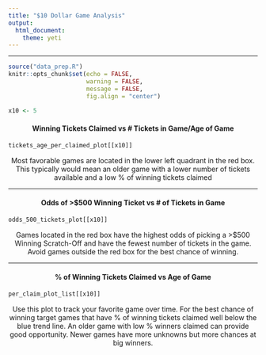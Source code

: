 ```yaml
---
title: "$10 Dollar Game Analysis"
output: 
  html_document:
    theme: yeti
---
```


------------------------------------------------------------------------

```r

source("data_prep.R")
knitr::opts_chunk$set(echo = FALSE, 
                      warning = FALSE, 
                      message = FALSE,
                      fig.align = "center")

x10 <- 5
```

#### Winning Tickets Claimed vs \# Tickets in Game/Age of Game {style="text-align: center"}

```r
tickets_age_per_claimed_plot[[x10]]
```

::: {style="text-align: center"}
Most favorable games are located in the lower left quadrant in the red box. This typically would mean an older game with a lower number of tickets available and a low % of winning tickets claimed
:::

------------------------------------------------------------------------

#### Odds of \>\$500 Winning Ticket vs \# of Tickets in Game {style="text-align: center"}

```r
odds_500_tickets_plot[[x10]]
```

::: {style="text-align: center"}
Games located in the red box have the highest odds of picking a \>\$500 Winning Scratch-Off and have the fewest number of tickets in the game. Avoid games outside the red box for the best chance of winning.
:::

------------------------------------------------------------------------

#### % of Winning Tickets Claimed vs Age of Game {style="text-align: center"}

```r

per_claim_plot_list[[x10]]
```

::: {style="text-align: center"}
Use this plot to track your favorite game over time. For the best chance of winning target games that have % of winning tickets claimed well below the blue trend line. An older game with low % winners claimed can provide good opportunity. Newer games have more unknowns but more chances at big winners.
:::
